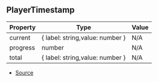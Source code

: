 ## PlayerTimestamp

| Property | Type | Value |
| ----------- | ----------- | ----------- |
| current | \{ label: string,value: number } | N/A |
| progress | number | N/A |
| total | \{ label: string,value: number } | N/A |


- [Source](https://github.com/Androz2091/discord-player/blob/e2a9cfc/packages/discord-player/src/manager/GuildQueuePlayerNode.ts#L22)
